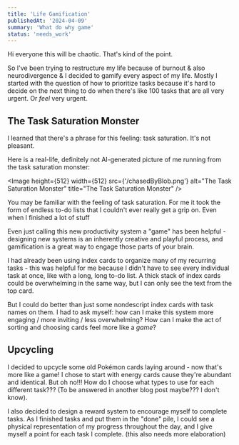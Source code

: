 ```yaml
---
title: 'Life Gamification'
publishedAt: '2024-04-09'
summary: 'What do why game'
status: 'needs_work'
---
```


Hi everyone this will be chaotic. That's kind of the point.

So I've been trying to restructure my life because of burnout & also neurodivergence & I decided to gamify every aspect of my life. Mostly I started with the question of how to prioritize tasks because it's hard to decide on the next thing to do when there's like 100 tasks that are all very urgent. Or *feel* very urgent.

## The Task Saturation Monster

I learned that there's a phrase for this feeling: task saturation. It's not pleasant.

Here is a real-life, definitely not AI-generated picture of me running from the task saturation monster:

<Image height={512} width={512} src={'/chasedByBlob.png'} alt="The Task Saturation Monster" title="The Task Saturation Monster" />

You may be familiar with the feeling of task saturation. For me it took the form of endless to-do lists that I couldn't ever really get a grip on. Even when I finished a lot of stuff

Even just calling this new productivity system a "game" has been helpful - designing new systems is an inherently creative and playful process, and gamification is a great way to engage those parts of your brain.

I had already been using index cards to organize many of my recurring tasks - this was helpful for me because I didn't have to see every individual task at once, like with a long, long to-do list. A thick stack of index cards could be overwhelming in the same way, but I can only see the text from the top card.

But I could do better than just some nondescript index cards with task names on them. I had to ask myself: how can I make this system more engaging / more inviting / less overwhelming? How can I make the act of sorting and choosing cards feel more like a *game*?

## Upcycling

I decided to upcycle some old Pokémon cards laying around - now that's more like a game! I chose to start with energy cards cause they're abundant and identical. But oh no!!! How do I choose what types to use for each different task??? (To be answered in another blog post maybe??? I don't know).

I also decided to design a reward system to encourage myself to complete tasks. As I finished tasks and put them in the "done" pile, I could see a physical representation of my progress throughout the day, and I give myself a point for each task I complete. (this also needs more elaboration)
